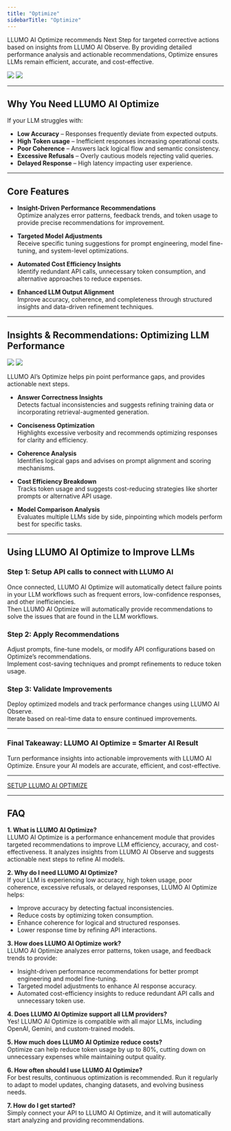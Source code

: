 ```yaml
---
title: "Optimize"
sidebarTitle: "Optimize"
---
```


LLUMO AI Optimize recommends Next Step for targeted corrective actions based on insights from LLUMO AI Observe. By providing detailed performance analysis and actionable recommendations, Optimize ensures LLMs remain efficient, accurate, and cost-effective.  

<img
  className="block dark:hidden"
  src="https://storage.googleapis.com/llumo-blog-images-1/05-04-25/Optimize/optimize_1.webp"
/>
<img
  className="hidden dark:block"
  src="https://storage.googleapis.com/llumo-blog-images-1/05-04-25/Optimize/optimize_1.webp"
/>

---

## Why You Need LLUMO AI Optimize

If your LLM struggles with:

- **Low Accuracy** – Responses frequently deviate from expected outputs.  
- **High Token usage** – Inefficient responses increasing operational costs.  
- **Poor Coherence** – Answers lack logical flow and semantic consistency.  
- **Excessive Refusals** – Overly cautious models rejecting valid queries.  
- **Delayed Response** – High latency impacting user experience.

---

## Core Features

- **Insight-Driven Performance Recommendations**  
  Optimize analyzes error patterns, feedback trends, and token usage to provide precise recommendations for improvement.

- **Targeted Model Adjustments**  
  Receive specific tuning suggestions for prompt engineering, model fine-tuning, and system-level optimizations.

- **Automated Cost Efficiency Insights**  
  Identify redundant API calls, unnecessary token consumption, and alternative approaches to reduce expenses.

- **Enhanced LLM Output Alignment**  
  Improve accuracy, coherence, and completeness through structured insights and data-driven refinement techniques.

---

## Insights & Recommendations: Optimizing LLM Performance

<img
  className="block dark:hidden"
  src="https://storage.googleapis.com/llumo-blog-images-1/05-04-25/Optimize/Optimize_2.webp"
/>
<img
  className="hidden dark:block"
  src="https://storage.googleapis.com/llumo-blog-images-1/05-04-25/Optimize/Optimize_2.webp"
/>

LLUMO AI’s Optimize helps pin point performance gaps, and provides actionable next steps.

- **Answer Correctness Insights**  
  Detects factual inconsistencies and suggests refining training data or incorporating retrieval-augmented generation.

- **Conciseness Optimization**  
  Highlights excessive verbosity and recommends optimizing responses for clarity and efficiency.

- **Coherence Analysis**  
  Identifies logical gaps and advises on prompt alignment and scoring mechanisms.

- **Cost Efficiency Breakdown**  
  Tracks token usage and suggests cost-reducing strategies like shorter prompts or alternative API usage.

- **Model Comparison Analysis**  
  Evaluates multiple LLMs side by side, pinpointing which models perform best for specific tasks.

---

## Using LLUMO AI Optimize to Improve LLMs

### Step 1: Setup API calls to connect with LLUMO AI

Once connected, LLUMO AI Optimize will automatically detect failure points in your LLM workflows such as frequent errors, low-confidence responses, and other inefficiencies.  
Then LLUMO AI Optimize will automatically provide recommendations to solve the issues that are found in the LLM workflows.

### Step 2: Apply Recommendations

Adjust prompts, fine-tune models, or modify API configurations based on Optimize’s recommendations.  
Implement cost-saving techniques and prompt refinements to reduce token usage.

### Step 3: Validate Improvements

Deploy optimized models and track performance changes using LLUMO AI Observe.  
Iterate based on real-time data to ensure continued improvements.

---

### Final Takeaway: LLUMO AI Optimize = Smarter AI Result

Turn performance insights into actionable improvements with LLUMO AI Optimize. Ensure your AI models are accurate, efficient, and cost-effective.

---

<a href="https://docs.llumo.ai/llm-evaluation/api-reference/create-eval-analytics-api" target="_blank"><Tip>SETUP LLUMO AI OPTIMIZE</Tip></a>

---

## FAQ

**1. What is LLUMO AI Optimize?**  
LLUMO AI Optimize is a performance enhancement module that provides targeted recommendations to improve LLM efficiency, accuracy, and cost-effectiveness. It analyzes insights from LLUMO AI Observe and suggests actionable next steps to refine AI models.

**2. Why do I need LLUMO AI Optimize?**  
If your LLM is experiencing low accuracy, high token usage, poor coherence, excessive refusals, or delayed responses, LLUMO AI Optimize helps:  
- Improve accuracy by detecting factual inconsistencies.  
- Reduce costs by optimizing token consumption.  
- Enhance coherence for logical and structured responses.  
- Lower response time by refining API interactions.

**3. How does LLUMO AI Optimize work?**  
LLUMO AI Optimize analyzes error patterns, token usage, and feedback trends to provide:  
- Insight-driven performance recommendations for better prompt engineering and model fine-tuning.  
- Targeted model adjustments to enhance AI response accuracy.  
- Automated cost-efficiency insights to reduce redundant API calls and unnecessary token use.

**4. Does LLUMO AI Optimize support all LLM providers?**  
Yes! LLUMO AI Optimize is compatible with all major LLMs, including OpenAI, Gemini, and custom-trained models.

**5. How much does LLUMO AI Optimize reduce costs?**  
Optimize can help reduce token usage by up to 80%, cutting down on unnecessary expenses while maintaining output quality.

**6. How often should I use LLUMO AI Optimize?**  
For best results, continuous optimization is recommended. Run it regularly to adapt to model updates, changing datasets, and evolving business needs.

**7. How do I get started?**  
Simply connect your API to LLUMO AI Optimize, and it will automatically start analyzing and providing recommendations.
